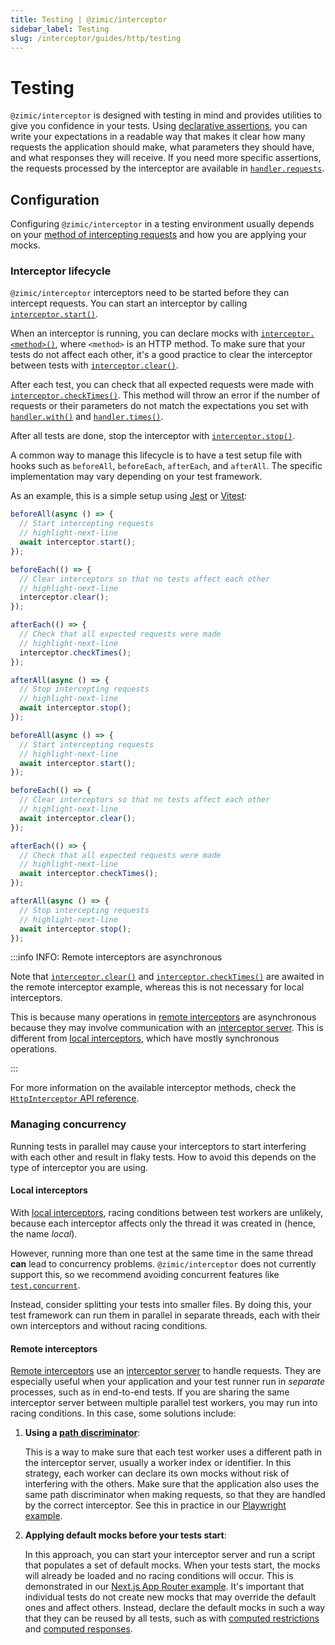 ```yaml
---
title: Testing | @zimic/interceptor
sidebar_label: Testing
slug: /interceptor/guides/http/testing
---
```



# Testing

`@zimic/interceptor` is designed with testing in mind and provides utilities to give you confidence in your tests. Using
[declarative assertions](/docs/zimic-interceptor/guides/http/7-declarative-assertions.mdx), you can write your
expectations in a readable way that makes it clear how many requests the application should make, what parameters they
should have, and what responses they will receive. If you need more specific assertions, the requests processed by the
interceptor are available in
[`handler.requests`](/docs/zimic-interceptor/api/3-http-request-handler.md#handlerrequests).

## Configuration

Configuring `@zimic/interceptor` in a testing environment usually depends on your
[method of intercepting requests](/docs/zimic-interceptor/2-getting-started.mdx#creating-an-http-interceptor) and how
you are applying your mocks.

### Interceptor lifecycle

`@zimic/interceptor` interceptors need to be started before they can intercept requests. You can start an interceptor by
calling [`interceptor.start()`](/docs/zimic-interceptor/api/2-http-interceptor.mdx#interceptorstart).

When an interceptor is running, you can declare mocks with
[`interceptor.<method>()`](/docs/zimic-interceptor/api/2-http-interceptor.mdx#declaring-request-handlers), where
`<method>` is an HTTP method. To make sure that your tests do not affect each other, it's a good practice to clear the
interceptor between tests with
[`interceptor.clear()`](/docs/zimic-interceptor/api/2-http-interceptor.mdx#interceptorclear).

After each test, you can check that all expected requests were made with
[`interceptor.checkTimes()`](/docs/zimic-interceptor/api/2-http-interceptor.mdx#interceptorchecktimes). This method will
throw an error if the number of requests or their parameters do not match the expectations you set with
[`handler.with()`](/docs/zimic-interceptor/api/3-http-request-handler.md#handlerwith) and
[`handler.times()`](/docs/zimic-interceptor/api/3-http-request-handler.md#handlertimes).

After all tests are done, stop the interceptor with
[`interceptor.stop()`](/docs/zimic-interceptor/api/2-http-interceptor.mdx#interceptorstop).

A common way to manage this lifecycle is to have a test setup file with hooks such as `beforeAll`, `beforeEach`,
`afterEach`, and `afterAll`. The specific implementation may vary depending on your test framework.

As an example, this is a simple setup using [Jest](https://jestjs.io) or [Vitest](https://vitest.dev):

<Tabs groupId="zimic-http-interceptor-type">
  <TabItem value="local" label="Local interceptor">

```ts title='tests/setup.ts'
beforeAll(async () => {
  // Start intercepting requests
  // highlight-next-line
  await interceptor.start();
});

beforeEach(() => {
  // Clear interceptors so that no tests affect each other
  // highlight-next-line
  interceptor.clear();
});

afterEach(() => {
  // Check that all expected requests were made
  // highlight-next-line
  interceptor.checkTimes();
});

afterAll(async () => {
  // Stop intercepting requests
  // highlight-next-line
  await interceptor.stop();
});
```

  </TabItem>
  <TabItem value="remote" label="Remote interceptor">

```ts title='tests/setup.ts'
beforeAll(async () => {
  // Start intercepting requests
  // highlight-next-line
  await interceptor.start();
});

beforeEach(() => {
  // Clear interceptors so that no tests affect each other
  // highlight-next-line
  await interceptor.clear();
});

afterEach(() => {
  // Check that all expected requests were made
  // highlight-next-line
  await interceptor.checkTimes();
});

afterAll(async () => {
  // Stop intercepting requests
  // highlight-next-line
  await interceptor.stop();
});
```

  </TabItem>
</Tabs>

:::info INFO: <span>Remote interceptors are asynchronous</span>

Note that [`interceptor.clear()`](/docs/zimic-interceptor/api/2-http-interceptor.mdx#interceptorclear) and
[`interceptor.checkTimes()`](/docs/zimic-interceptor/api/2-http-interceptor.mdx#interceptorchecktimes) are awaited in
the remote interceptor example, whereas this is not necessary for local interceptors.

This is because many operations in
[remote interceptors](/docs/zimic-interceptor/guides/http/2-remote-http-interceptors.md) are asynchronous because they
may involve communication with an [interceptor server](/docs/zimic-interceptor/cli/1-server.md). This is different from
[local interceptors](/docs/zimic-interceptor/guides/http/1-local-http-interceptors.md), which have mostly synchronous
operations.

:::

For more information on the available interceptor methods, check the
[`HttpInterceptor` API reference](/docs/zimic-interceptor/api/2-http-interceptor.mdx).

### Managing concurrency

Running tests in parallel may cause your interceptors to start interfering with each other and result in flaky tests.
How to avoid this depends on the type of interceptor you are using.

#### Local interceptors

With [local interceptors](/docs/zimic-interceptor/guides/http/1-local-http-interceptors.md), racing conditions between
test workers are unlikely, because each interceptor affects only the thread it was created in (hence, the name _local_).

However, running more than one test at the same time in the same thread **can** lead to concurrency problems.
`@zimic/interceptor` does not currently support this, so we recommend avoiding concurrent features like
[`test.concurrent`](https://vitest.dev/api/#test-concurrent).

Instead, consider splitting your tests into smaller files. By doing this, your test framework can run them in parallel
in separate threads, each with their own interceptors and without racing conditions.

#### Remote interceptors

[Remote interceptors](/docs/zimic-interceptor/guides/http/2-remote-http-interceptors.md) use an
[interceptor server](/docs/zimic-interceptor/cli/1-server.md) to handle requests. They are especially useful when your
application and your test runner run in _separate_ processes, such as in end-to-end tests. If you are sharing the same
interceptor server between multiple parallel test workers, you may run into racing conditions. In this case, some
solutions include:

1. **Using a
   [path discriminator](/docs/zimic-interceptor/guides/http/2-remote-http-interceptors.md#path-discriminators)**:

   This is a way to make sure that each test worker uses a different path in the interceptor server, usually a worker
   index or identifier. In this strategy, each worker can declare its own mocks without risk of interfering with the
   others. Make sure that the application also uses the same path discriminator when making requests, so that they are
   handled by the correct interceptor. See this in practice in our
   [Playwright example](https://github.com/zimicjs/zimic/tree/main/examples/zimic-with-playwright#readme).

2. **Applying default mocks before your tests start**:

   In this approach, you can start your interceptor server and run a script that populates a set of default mocks. When
   your tests start, the mocks will already be loaded and no racing conditions will occur. This is demonstrated in our
   [Next.js App Router example](https://github.com/zimicjs/zimic/tree/main/examples/zimic-with-next-js-app#readme). It's
   important that individual tests do not create new mocks that may override the default ones and affect others.
   Instead, declare the default mocks in such a way that they can be reused by all tests, such as with
   [computed restrictions](/docs/zimic-interceptor/api/3-http-request-handler.md#computed-restrictions) and
   [computed responses](/docs/zimic-interceptor/api/3-http-request-handler.md#computed-responses).
